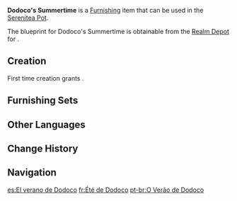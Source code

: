 {{Furnishing Infobox
|id             = 370518
|image          = Item Dodoco's Summertime.png
|category       = Building
|subcategory    = Free Booth
|set            = 
|quality        = 4
|adeptal_energy = 90
|load           = 140
|reduced_load   = 102
|description    = "In which case, wouldn't it be that [[Klee]] would have many companions during her adventure in the [[Golden Apple Archipelago|archipelago]]?"<br>"So things might get dreadfully boring if they all had to wait under separate tents in case of sudden rain."<br>"And that's why I decided to pitch an especially large tent for everyone to rest in, and add some fun little knick-knacks in for good measure."<br>"And of course, the tent had to be large enough to store all the treasures they picked up during the adventure."<br>"But how would they be able to move so much treasure away, if it could fill such a large tent?"<br>"Eh, it'll be fine! Klee's friends will find a way!"<br>...<br>According to [[Albedo]], Ms. [[Alice]] did drop by [[Mondstadt]] shortly after the previous year's summer adventure to discuss her thought process back then.<br>The witch's considerations were comprehensive indeed. As she suspected, everyone did in fact rest under this tent for quite some time, and the gadgets within provided significant entertainment while it rained or the nights grew long.<br>As for the large amount of treasure Klee discovered during the exploration, it took no small amount of effort to bring it all back to Mondstadt. For example, using [[Cryo]] to freeze wet ground to better push cargo along, or using [[Solar Isotoma]] to lift weights up to cross hilly terrain... One could say that the transportation process itself was quite the unique experience!
|mention        = Klee;Albedo;Alice
|blueprint      = Realm Depot
}}
'''Dodoco's Summertime''' is a [[Furnishing]] item that can be used in the [[Serenitea Pot]].

The blueprint for Dodoco's Summertime is obtainable from the [[Realm Depot]] for {{Item|Realm Currency|24|x=240}}.

==Creation==
First time creation grants {{Item|Trust|24|x=90}}.
{{Recipe
|type = Creation
|time = 16h
|Cuihua Wood = 12
|Fabric = 6
|Red Dye = 6
|sort = Cuihua Wood;Fabric;Red Dye
}}

==Furnishing Sets==
{{Craft Usage|type=Furnishing Set}}

==Other Languages==
{{Other Languages
|default_hidden = 1
|en      = Dodoco's Summertime
|zhs     = 「嘟嘟可的夏日时光」
|zhs_rm  = "Dūdūkě de Xiàrì Shíguāng"
|zht     = 「嘟嘟可的夏日時光」
|zht_rm  = "Dūdūkě de Xiàrì Shíguāng"
|ja      = 「ドドコのサマータイム」
|ja_rm   = "Dodoko no Samaataimu"
|ko      = 「도도코의 여름날」
|ko_rm   = "Dodoko-ui Yeoreumnal"
|es      = El verano de Dodoco
|fr      = Été de Dodoco
|ru      = Летняя пора Додоко
|th      = "ช่วงเวลาหน้าร้อนของ Dodoco"
|th_rm   = 
|vi      = Mùa Hè Của Dodoco
|de      = „Dodocos wunderschöner Sommer"
|id      = "Momen Musim Panas Dodoco"
|pt      = O Verão de Dodoco
|tr      = Dodoko'nun Yaz Tatili
|it      = Estate di Dodoco
}}

==Change History==
{{Change History|2.8}}

==Navigation==
{{Furnishing Navbox|exterior}}

[[es:El verano de Dodoco]]
[[fr:Été de Dodoco]]
[[pt-br:O Verão de Dodoco]]